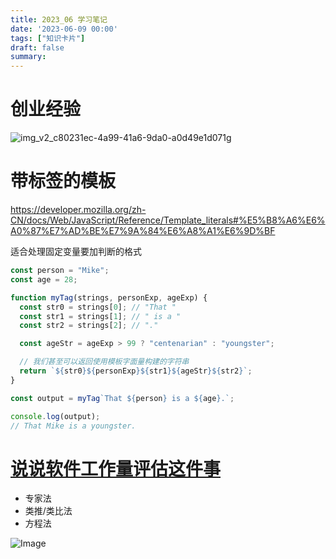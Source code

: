 ```yaml
---
title: 2023_06 学习笔记
date: '2023-06-09 00:00'
tags: ["知识卡片"]
draft: false
summary: 
---
```

# 创业经验

![img_v2_c80231ec-4a99-41a6-9da0-a0d49e1d071g](https://images.scar.site/img_v2_c80231ec-4a99-41a6-9da0-a0d49e1d071g.jpg)

# 带标签的模板

https://developer.mozilla.org/zh-CN/docs/Web/JavaScript/Reference/Template_literals#%E5%B8%A6%E6%A0%87%E7%AD%BE%E7%9A%84%E6%A8%A1%E6%9D%BF

适合处理固定变量要加判断的格式

```javascript
const person = "Mike";
const age = 28;

function myTag(strings, personExp, ageExp) {
  const str0 = strings[0]; // "That "
  const str1 = strings[1]; // " is a "
  const str2 = strings[2]; // "."

  const ageStr = ageExp > 99 ? "centenarian" : "youngster";

  // 我们甚至可以返回使用模板字面量构建的字符串
  return `${str0}${personExp}${str1}${ageStr}${str2}`;
}

const output = myTag`That ${person} is a ${age}.`;

console.log(output);
// That Mike is a youngster.
```

# [说说软件工作量评估这件事](https://mp.weixin.qq.com/s/mFQu9J4JR27v1p7Putuunw)

* 专家法
* 类推/类比法
* 方程法

![Image](https://mmbiz.qpic.cn/sz_mmbiz_png/QeyDD8hiabnhia4YPnHgMvc6OkwqBRWwBicrpyIyITtgdezpD0XlDNrLmia6UTlz1bdNiaG1C0OLVHu3EMlFCKpvia9Q/640?wx_fmt=png&wxfrom=5&wx_lazy=1&wx_co=1)
